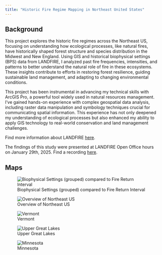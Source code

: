 ```yaml
---
title: "Historic Fire Regime Mapping in Northeast United States"
---
```


## Background

This project explores the historic fire regimes across the Northeast US, focusing on understanding how ecological processes, like natural fires, have historically shaped forest structure and species distribution in the Midwest and New England. Using GIS and historical biophysical settings (BPS) data from LANDFIRE, I analyzed past fire frequencies, intensities, and patterns to better understand the natural role of fire in these ecosystems. These insights contribute to efforts in restoring forest resilience, guiding sustainable land management, and adapting to changing environmental conditions.

This project has been instrumental in advancing my technical skills with ArcGIS Pro, a powerful tool widely used in natural resources management. I’ve gained hands-on experience with complex geospatial data analysis, including raster data manipulation and symbology techniques crucial for communicating spatial information. This experience has not only deepened my understanding of ecological processes but also enhanced my ability to apply GIS technology to real-world conservation and land management challenges.

Find more information about LANDFIRE [here](https://landfire.gov/).

The findings of this study were presented at LANDFIRE Open Office hours on January 29th, 2025. Find a recording [here](youtube.com).

## Maps

![Biophysical Settings (grouped) compared to Fire Return Interval](images/groupveg_fri.png){fig-alt="\"Two adjacent maps showing vegetation groups and fire return interval of the Eastern US."}

![Overview of Northeast US](images/overview.png){fig-alt="\"ArcGIS Layout of the FRI for the Northeast US."}

![Vermont](images/vermont.png){fig-alt="\"ArcGIS Layout of the FRI for Vermont and the surrounding area."}

![Upper Great Lakes](images/michigan.png){fig-alt="\"ArcGIS Layout of the FRI for Michigan and Wisconsin."}

![Minnesota](images/minnesota.png){fig-alt="\"ArcGIS Layout of the FRI for Minnesota."}
